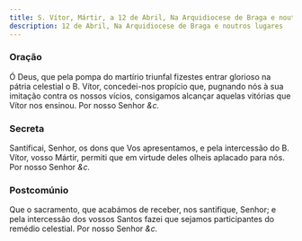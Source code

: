 ```yaml
---
title: S. Vítor, Mártir, a 12 de Abril, Na Arquidiocese de Braga e noutros lugares
description: 12 de Abril, Na Arquidiocese de Braga e noutros lugares
---
```


### Oração

Ó Deus, que pela pompa do martírio triunfal fizestes entrar glorioso na
pátria celestial o B. Vítor, concedei-nos propício que, pugnando nós à sua
imitação contra os nossos vícios, consigamos alcançar aquelas vitórias que
Vítor nos ensinou. Por nosso Senhor <em>&c.</em>

### Secreta

Santificai, Senhor, os dons que Vos apresentamos, e pela intercessão do B.
Vítor, vosso Mártir, permiti que em virtude deles olheis aplacado para
nós. Por nosso Senhor <em>&c.</em>

### Postcomúnio

Que o sacramento, que acabámos de receber, nos santifique, Senhor; e pela
intercessão dos vossos Santos fazei que sejamos participantes do remédio
celestial. Por nosso Senhor <em>&c.</em>
